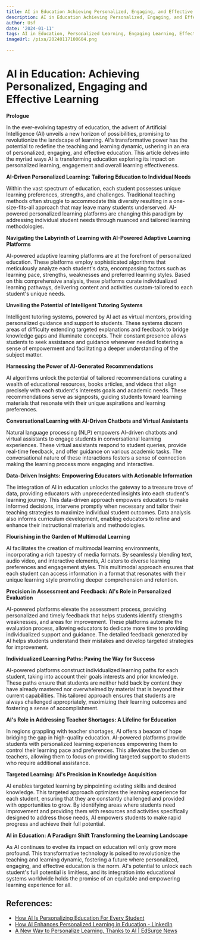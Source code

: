 ```yaml
---
title: AI in Education Achieving Personalized, Engaging, and Effective Learning
description: AI in Education Achieving Personalized, Engaging, and Effective Learning
author: Usf
date: '2024-01-11'
tags: AI in Education, Personalized Learning, Engaging Learning, Effective Learning
imageUrl: /pixa/20240117100604.png

---
```

#  AI in Education: Achieving Personalized,  Engaging and Effective Learning

**Prologue**

In the ever-evolving  tapestry of education, the  advent of Artificial Intelligence (AI)  unveils a new horizon of possibilities, promising to revolutionize the landscape of learning. AI's transformative power has the potential to redefine the  teaching and learning dynamic, ushering in an era of personalized, engaging, and  effective education.  This article delves into the myriad ways AI is transforming education exploring its impact on personalized learning,  engagement and overall learning effectiveness.

**AI-Driven Personalized Learning: Tailoring Education to Individual Needs**

Within the vast spectrum of  education, each student possesses unique learning preferences, strengths, and challenges. Traditional teaching methods often struggle to accommodate this diversity resulting  in a one-size-fits-all  approach that may leave many students  underserved. AI-powered personalized  learning platforms are changing this paradigm by addressing individual student needs through nuanced and tailored learning methodologies.

**Navigating the Labyrinth of Learning with AI-Powered Adaptive Learning Platforms**

AI-powered adaptive  learning platforms are at the forefront of personalized education. These  platforms employ sophisticated algorithms that meticulously analyze each student's data, encompassing factors such as learning pace, strengths, weaknesses and preferred learning styles. Based on this comprehensive analysis, these platforms curate individualized learning pathways, delivering  content and activities custom-tailored to each student's  unique needs.

**Unveiling the Potential of Intelligent Tutoring Systems**

Intelligent  tutoring systems, powered by AI act  as virtual mentors, providing personalized guidance and support to students.  These  systems discern areas  of difficulty extending  targeted explanations and  feedback to bridge knowledge gaps and illuminate concepts. Their constant presence allows students to seek  assistance and guidance whenever needed fostering a sense  of empowerment and facilitating a deeper  understanding of the subject matter.

**Harnessing the  Power of AI-Generated Recommendations**

AI algorithms unlock the potential of tailored recommendations curating a wealth of educational resources, books articles, and videos that align precisely with each student's interests goals and academic needs. These recommendations serve as signposts, guiding students toward learning materials that resonate  with their unique aspirations and  learning preferences.

**Conversational Learning with AI-Driven Chatbots and Virtual  Assistants**

Natural language  processing (NLP) empowers AI-driven chatbots and virtual assistants  to engage students in conversational learning experiences. These virtual assistants respond to student queries, provide real-time feedback, and offer guidance on various academic tasks.  The conversational nature of  these interactions fosters a sense of connection making  the learning process more engaging and interactive.

**Data-Driven Insights: Empowering Educators with Actionable  Information**

The integration of AI in education  unlocks the gateway to a  treasure trove of data, providing educators with unprecedented insights into each student's learning journey. This data-driven approach empowers educators to  make informed decisions, intervene promptly when necessary and tailor their  teaching strategies to maximize individual student outcomes. Data analysis also informs curriculum development, enabling educators to refine and enhance their  instructional materials and methodologies.

**Flourishing in the Garden of Multimodal Learning**

AI facilitates  the creation of multimodal learning environments, incorporating a rich tapestry of media  formats. By seamlessly blending text, audio video, and  interactive elements, AI caters  to diverse learning preferences and engagement styles. This multimodal approach  ensures that each student can access information in a format that resonates with their unique learning style promoting deeper comprehension and retention.

**Precision in Assessment and Feedback: AI's Role in Personalized Evaluation**

AI-powered  platforms elevate the assessment process, providing personalized  and timely feedback that helps  students identify  strengths weaknesses, and areas for improvement. These platforms automate the evaluation process, allowing educators to dedicate more time  to providing individualized support and guidance. The detailed  feedback generated by AI helps students understand their mistakes and develop targeted strategies for improvement.

**Individualized Learning Paths: Paving the Way for Success**

AI-powered platforms construct individualized learning paths for each student, taking into account their goals interests and prior knowledge.  These paths ensure that students are  neither held back by content they have already mastered nor overwhelmed by material that  is  beyond their current  capabilities. This tailored approach ensures that students are always challenged appropriately, maximizing their learning outcomes and fostering a sense of accomplishment.

**AI's Role in Addressing Teacher  Shortages: A Lifeline  for Education**

In  regions grappling with teacher shortages, AI  offers a  beacon of hope bridging the  gap in  high-quality education. AI-powered  platforms provide students with personalized learning experiences empowering them to control their learning pace and preferences. This alleviates the burden on teachers, allowing them to focus on providing targeted support to  students who require additional assistance.

**Targeted  Learning: AI's Precision in Knowledge Acquisition**

AI enables targeted learning by pinpointing existing skills  and desired knowledge. This targeted approach optimizes the learning experience for each student,  ensuring that they are constantly challenged and  provided with opportunities to grow. By identifying  areas where students need improvement and  providing them with  resources and activities specifically  designed to address those needs, AI  empowers students to make rapid progress and achieve their  full potential.

**AI  in Education: A Paradigm Shift Transforming  the Learning Landscape**

As AI continues to evolve  its  impact on education will only grow more profound. This  transformative technology is poised to revolutionize the teaching  and learning dynamic, fostering a future where personalized, engaging, and effective education is the norm. AI's potential to unlock each student's  full potential is limitless, and its integration into educational systems worldwide holds the promise of an equitable and empowering learning experience for all.

## References:
- [How AI Is Personalizing Education For Every Student](https://elearningindustry.com/how-ai-is-personalizing-education-for-every-student)
- [How AI Enhances Personalized Learning in Education - LinkedIn](https://www.linkedin.com/advice/0/what-some-ways-use-artificial-intelligence-personalized-0rjbc)
- [A New Way to Personalize Learning, Thanks to AI | EdSurge News](https://www.edsurge.com/news/2023-08-14-a-new-way-to-personalize-learning-thanks-to-ai)
